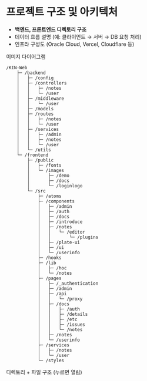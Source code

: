 
# 프로젝트 구조 및 아키텍처

  - **백엔드, 프론트엔드 디렉토리 구조**
  - 데이터 흐름 설명 (예: 클라이언트 → 서버 → DB 요청 처리)
  - 인프라 구성도 (Oracle Cloud, Vercel, Cloudflare 등)

<Tabs defaultValue="image" className="mt-8">
  <TabsList>
    <TabsTrigger className="text-[15px] font-semibold" value="image">이미지</TabsTrigger>
    <TabsTrigger className="text-[15px] font-semibold" value="diagram">다이어그램</TabsTrigger>
  </TabsList>
  <TabsContent value="image">
    <DocsImage src={arcImage}/>
  </TabsContent>
  <TabsContent value="diagram">
    <DocsImage src={arcDiagram}/>
  </TabsContent>
</Tabs>


<RenderTreeComponent/>


```
/KIN-Web
    ├─ /backend
    │   ├─ /config
    │   ├─ /controllers
    │   │   ├─ /notes
    │   │   └─ /user
    │   ├─ /middleware
    │   │   └─ /user
    │   ├─ /models
    │   ├─ /routes
    │   │   ├─ /notes
    │   │   └─ /user
    │   ├─ /services
    │   │   ├─ /admin
    │   │   ├─ /notes
    │   │   └─ /user
    │   └─ /utils
    └─ /frontend
        ├─ /public
        │   ├─ /fonts
        │   └─ /images
        │       ├─ /demo
        │       ├─ /docs
        │       └─ /loginlogo
        └─ /src
            ├─ /atoms
            ├─ /components
            │   ├─ /admin
            │   ├─ /auth
            │   ├─ /docs
            │   ├─ /introduce
            │   ├─ /notes
            │   │   └─ /editor
            │   │       └─ /plugins
            │   ├─ /plate-ui
            │   ├─ /ui
            │   └─ /userinfo
            ├─ /hooks
            ├─ /lib
            │   ├─ /hoc
            │   └─ /notes
            ├─ /pages
            │   ├─ /_authentication
            │   ├─ /admin
            │   ├─ /api
            │   │   └─ /proxy
            │   ├─ /docs
            │   │   ├─ /auth
            │   │   ├─ /details
            │   │   ├─ /etc
            │   │   ├─ /issues
            │   │   └─ /notes
            │   ├─ /notes
            │   └─ /userinfo
            ├─ /services
            │   ├─ /notes
            │   └─ /user
            └─ /styles
```

<div className="flex my-5 justify-center grid-cols-3 gap-3">
  <FileTree>
    <Folder name="KIN-Web" label="Project Root" defaultOpen={true}>
      <File name="license" label="LICENSE"/>
      <File name="readme" label="README.md"/>
    </Folder>
  </FileTree>
  <FileTree>
    <Folder name="backend" label="/backend" defaultOpen={true}>
      <Folder name="config" label="/config">
        <File name="cookie.js" label="cookie.js"/>
        <File name="db.js" label="db.js"/>
        <File name="passport.js" label="passport.js"/>
        <File name="redis.js" label="redis.js"/>
      </Folder>
      <Folder name="controllers" label="/controllers">
        <Folder name="notes" label="/notes">
          <File name="categoryController.js" label="categoryController.js"/>
          <File name="noteController.js" label="noteController.js"/>
          <File name="tagController.js" label="tagController.js"/>
        </Folder>
        <Folder name="user" label="/user">
          <File name="authController.js" label="authController.js"/>
          <File name="checkSessionController.js" label="checkSessionController.js"/>
          <File name="emailController.js" label="emailController.js"/>
          <File name="socialController.js" label="socialController.js"/>
          <File name="syncController.js" label="syncController.js"/>
          <File name="userController.js" label="userController.js"/>
        </Folder>
      </Folder>
      <Folder name="middleware" label="/middleware">
        <Folder name="user" label="/user">
          <File name="authenticateUser.js" label="authenticateUser.js"/>
          <File name="validateUser.js" label="validateUser.js"/>
        </Folder>
        <File name="errorHandler.js" label="errorHandler.js"/>
        <File name="logger.js" label="logger.js"/>
      </Folder>
      <Folder name="models" label="/models">
        <File name="category.js" label="category.js"/>
        <File name="note.js" label="note.js"/>
        <File name="tag.js" label="tag.js"/>
        <File name="user.js" label="user.js"/>
      </Folder>
      <Folder name="routes" label="/routes">
        <Folder name="notes" label="/notes">
          <File name="categoryRoutes.js" label="categoryRoutes.js"/>
          <File name="noteRoutes.js" label="noteRoutes.js"/>
          <File name="tagRoutes.js" label="tagRoutes.js"/>
        </Folder>
        <Folder name="user" label="/user">
          <File name="authRoutes.js" label="authRoutes.js"/>
          <File name="emailRoutes.js" label="emailRoutes.js"/>
          <File name="socialRoutes.js" label="socialRoutes.js"/>
          <File name="syncRoutes.js" label="syncRoutes.js"/>
          <File name="userRoutes.js" label="userRoutes.js"/>
        </Folder>
      </Folder>
      <Folder name="services" label="/services">
        <Folder name="admin" label="/admin">
          <File name="statusService.js" label="statusService.js"/>
        </Folder>
        <Folder name="notes" label="/notes">
          <File name="backupService.js" label="backupService.js"/>
          <File name="categoryService.js" label="categoryService.js"/>
          <File name="noteService.js" label="noteService.js"/>
          <File name="tagService.js" label="tagService.js"/>
        </Folder>
        <Folder name="user" label="/user">
          <File name="authService.js" label="authService.js"/>
          <File name="emailService.js" label="emailService.js"/>
          <File name="linkSocialService.js" label="linkSocialService.js"/>
          <File name="socialAuthService.js" label="socialAuthService.js"/>
          <File name="socialService.js" label="socialService.js"/>
          <File name="syncService.js" label="syncService.js"/>
          <File name="tokenService.js" label="tokenService.js"/>
          <File name="userService.js" label="userService.js"/>
        </Folder>
      </Folder>
      <Folder name="utils" label="/utils">
        <File name="setCookie.js" label="setCookie.js"/>
      </Folder>
      <File name="server.js" label="server.js"/>
      <File name="package.json" label="package.json"/>
      <File name="package-lock.json" label="package-lock.json"/>
    </Folder>
  </FileTree>
  <FileTree>
    <Folder name="frontend" label="/frontend" defaultOpen={true}>
      <Folder name="public" label="/public">
        <Folder name="fonts" label="/fonts">
          <File name="PretendardVariable.woff2" label="PretendardVariable.woff2"/>
        </Folder>
        <Folder name="images" label="/images">
          <Folder name="demo" label="/demo">
            <File name="프로젝트 미리보기 이미지 파일" label="프로젝트 미리보기 이미지 파일"/>
          </Folder>
          <Folder name="loginlogo" label="/loginlogo">
            <File name="google-login.png" label="google-login.png"/>
            <File name="kakao-login.png" label="kakao-login.png"/>
            <File name="naver-login.png" label="naver-login.png"/>
          </Folder>
          <File name="categoryTutorial.PNG" label="categoryTutorial.PNG"/>
        </Folder>
        <File name="favicon.ico" label="favicon.ico"/>
        <File name="file.svg" label="file.svg"/>
        <File name="placeholder-user.jpg" label="placeholder-user.jpg"/>
        <File name="placeholder.svg" label="placeholder.svg"/>
        <File name="vercel.svg" label="vercel.svg"/>
      </Folder>
      <Folder name="src" label="/src">
        <Folder name="atoms" label="/atoms">
          <File name="filterAtoms.js" label="filterAtoms.js"/>
          <File name="forgotAtoms.js" label="forgotAtoms.js"/>
          <File name="noteStateAtom.js" label="noteStateAtom.js"/>
          <File name="userState.js" label="userState.js"/>
        </Folder>
        <Folder name="components" label="/components">
          <Folder name="admin" label="/admin">
            <File name="Feedback.jsx" label="Feedback.jsx"/>
            <File name="NoticeAndSettings.jsx" label="NoticeAndSettings.jsx"/>
            <File name="OverviewStats.jsx" label="OverviewStats.jsx"/>
            <File name="ServiceStatus.jsx" label="ServiceStatus.jsx"/>
            <File name="Sidebar.jsx" label="Sidebar.jsx"/>
            <File name="Statistics.jsx" label="Statistics.jsx"/>
            <File name="UserActivity.jsx" label="UserActivity.jsx"/>
            <File name="UserManagement.jsx" label="UserManagement.jsx"/>
          </Folder>
          <Folder name="auth" label="/auth">
            <File name="ForgotComponent.jsx" label="ForgotComponent.jsx"/>
            <File name="ForgotId.jsx" label="ForgotId.jsx"/>
            <File name="ForgotPassword.jsx" label="ForgotPassword.jsx"/>
            <File name="Recaptcha.jsx" label="Recaptcha.jsx"/>
            <File name="SocialLogin.jsx" label="SocialLogin.jsx"/>
          </Folder>
          <Folder name="introduce" label="/introduce">
            <File name="FeatureTabs.jsx" label="FeatureTabs.jsx"/>
            <File name="IntroComponent.jsx" label="IntroComponent.jsx"/>
            <File name="Tech-Stack.jsx" label="Tech-Stack.jsx"/>
          </Folder>
          <Folder name="notes" label="/notes">
            <File name="CategorySidebar.jsx" label="CategorySidebar.jsx"/>
            <File name="FilterComponents.jsx" label="FilterComponents.jsx"/>
            <File name="NoteContainer.jsx" label="NoteContainer.jsx"/>
            <File name="NoteDisplay.jsx" label="NoteDisplay.jsx"/>
            <File name="NoteList.jsx" label="NoteList.jsx"/>
            <File name="TagManagement.jsx" label="TagManagement.jsx"/>
            <File name="TagSelector.jsx" label="TagSelector.jsx"/>
            <File name="Tutorial.jsx" label="Tutorial.jsx"/>
            <File name="TutorialButton.jsx" label="TutorialButton.jsx"/>
            <Folder name="editor" label="/editor">
              <File name="plate-editor.tsx" label="plate-editor.tsx"/>
              <File name="plate-types.ts" label="plate-types.ts"/>
              <Folder name="plugins" label="/plugins">
                <File name="Plate Editor 플러그인 파일 20개" label="Plate Editor 플러그인 파일 20개"/>
              </Folder>
              <File name="transforms.ts" label="transforms.ts"/>
              <File name="use-create-editor.ts" label="use-create-editor.ts"/>
            </Folder>
          </Folder>
          <Folder name="plate-ui" label="/plate-ui">
            <File name="Plate Editor 컴포넌트 파일 112개" label="Plate Editor 컴포넌트 파일 112개"/>
          </Folder>
          <Folder name="ui" label="/ui">
            <File name="UI 컴포넌트 파일 49개" label="UI 컴포넌트 파일 49개"/>
          </Folder>
          <Folder name="userinfo" label="/userinfo">
            <File name="changeToLocalAccount.jsx" label="changeToLocalAccount.jsx"/>
          </Folder>
          <File name="HeaderButtons.jsx" label="HeaderButtons.jsx"/>
          <File name="HeaderLayout.jsx" label="HeaderLayout.jsx"/>
          <File name="icons.jsx" label="icons.jsx"/>
          <File name="ImageWithSkeleton.jsx" label="ImageWithSkeleton.jsx"/>
          <File name="WorkspaceLayout.jsx" label="WorkspaceLayout.jsx"/>
        </Folder>
        <Folder name="hooks" label="/hooks">
          <File name="use-is-touch-device.ts" label="use-is-touch-device.ts"/>
          <File name="use-mobile.jsx" label="use-mobile.jsx"/>
          <File name="use-toast.jsx" label="use-toast.jsx"/>
        </Folder>
        <Folder name="lib" label="/lib">
          <File name="apiClient.js" label="apiClient.js"/>
          <Folder name="hoc" label="/hoc">
            <File name="withAdminAuth.jsx" label="withAdminAuth.jsx"/>
            <File name="withAuth.jsx" label="withAuth.jsx"/>
          </Folder>
          <File name="interceptors.js" label="interceptors.js"/>
          <Folder name="notes" label="/notes">
            <File name="categoryUtils.js" label="categoryUtils.js"/>
            <File name="filterNotes.js" label="filterNotes.js"/>
            <File name="initDB.js" label="initDB.js"/>
            <File name="noteCompressor.js" label="noteCompressor.js"/>
            <File name="noteState.js" label="noteState.js"/>
          </Folder>
          <File name="uploadthing.ts" label="uploadthing.ts"/>
          <File name="utils.js" label="utils.js"/>
          <File name="validationSchemas.js" label="validationSchemas.js"/>
        </Folder>
        <Folder name="pages" label="/pages">
          <File name="404.jsx" label="404.jsx"/>
          <File name="_app.jsx" label="_app.jsx"/>
          <Folder name="_authentication" label="/_authentication">
            <File name="login.jsx" label="login.jsx"/>
            <File name="loginSuccess.jsx" label="loginSuccess.jsx"/>
            <File name="privacy-policy.jsx" label="privacy-policy.jsx"/>
            <File name="signup.jsx" label="signup.jsx"/>
            <File name="verify-email.jsx" label="verify-email.jsx"/>
          </Folder>
          <File name="_document.js" label="_document.js"/>
          <File name="_meta.js" label="_meta.js"/>
          <Folder name="admin" label="/admin">
            <File name="index.jsx" label="index.jsx"/>
          </Folder>
          <Folder name="api" label="/api">
            <Folder name="proxy" label="/proxy">
              <File name="[...path].js" label="[...path].js"/>
            </Folder>
            <File name="uploadthing.tsx" label="uploadthing.tsx"/>
          </Folder>
          <Folder name="docs" label="/docs">
            <File name="_meta.js" label="_meta.js"/>
            <File name="about.mdx" label="about.mdx"/>
            <File name="architecture.mdx" label="architecture.mdx"/>
            <Folder name="auth" label="/auth">
              <File name="_meta.js" label="_meta.js"/>
              <File name="index.mdx" label="index.mdx"/>
            </Folder>
            <Folder name="details" label="/details">
              <File name="_meta.js" label="_meta.js"/>
              <File name="index.mdx" label="index.mdx"/>
            </Folder>
            <Folder name="etc" label="/etc">
              <File name="_meta.js" label="_meta.js"/>
              <File name="futurePlans.mdx" label="futurePlans.mdx"/>
              <File name="index.mdx" label="index.mdx"/>
            </Folder>
            <File name="index.mdx" label="index.mdx"/>
            <Folder name="issues" label="/issues">
              <File name="_meta.js" label="_meta.js"/>
              <File name="index.mdx" label="index.mdx"/>
              <File name="issue1.mdx" label="issue1.mdx"/>
              <File name="issue1_2_result.mdx" label="issue1_2_result.mdx"/>
              <File name="issue2.mdx" label="issue2.mdx"/>
              <File name="issue3.mdx" label="issue3.mdx"/>
              <File name="issue4.mdx" label="issue4.mdx"/>
            </Folder>
            <File name="mermaidExample.mdx" label="mermaidExample.mdx"/>
            <Folder name="notes" label="/notes">
              <File name="_meta.js" label="_meta.js"/>
              <File name="index.mdx" label="index.mdx"/>
            </Folder>
            <File name="techStack.mdx" label="techStack.mdx"/>
          </Folder>
          <File name="index.js" label="index.js"/>
          <Folder name="notes" label="/notes">
            <File name="index.js" label="index.js"/>
          </Folder>
          <Folder name="userinfo" label="/userinfo">
            <File name="index.jsx" label="index.jsx"/>
          </Folder>
        </Folder>
        <Folder name="services" label="/services">
          <Folder name="notes" label="/notes">
            <File name="categoryAPIService.js" label="categoryAPIService.js"/>
            <File name="noteAPIService.js" label="noteAPIService.js"/>
            <File name="tagAPIService.js" label="tagAPIService.js"/>
          </Folder>
          <Folder name="user" label="/user">
            <File name="authAPIService.js" label="authAPIService.js"/>
            <File name="syncAPIService.js" label="syncAPIService.js"/>
          </Folder>
        </Folder>
        <Folder name="styles" label="/styles">
          <File name="code-block-element.css" label="code-block-element.css"/>
          <File name="globals.css" label="globals.css"/>
        </Folder>
      </Folder>
      <File name=".env" label=".env"/>
      <File name="components.json" label="components.json"/>
      <File name="jsconfig.json" label="jsconfig.json"/>
      <File name="next.config.mjs" label="next.config.mjs"/>
      <File name="next-env.d.ts" label="next-env.d.ts"/>
      <File name="package.json" label="package.json"/>
      <File name="package-lock.json" label="package-lock.json"/>
      <File name="postcss.config.mjs" label="postcss.config.mjs"/>
      <File name="robots.txt" label="robots.txt"/>
      <File name="tailwind.config.js" label="tailwind.config.js"/>
      <File name="theme.config.jsx" label="theme.config.jsx"/>
      <File name="tsconfig.json" label="tsconfig.json"/>
      <File name="vercel.json" label="vercel.json"/>
    </Folder>
  </FileTree>
</div>
<div className="flex justify-center">
  <span className="text-lg font-semibold">디렉토리 + 파일 구조 (누르면 열림)</span>
</div>
